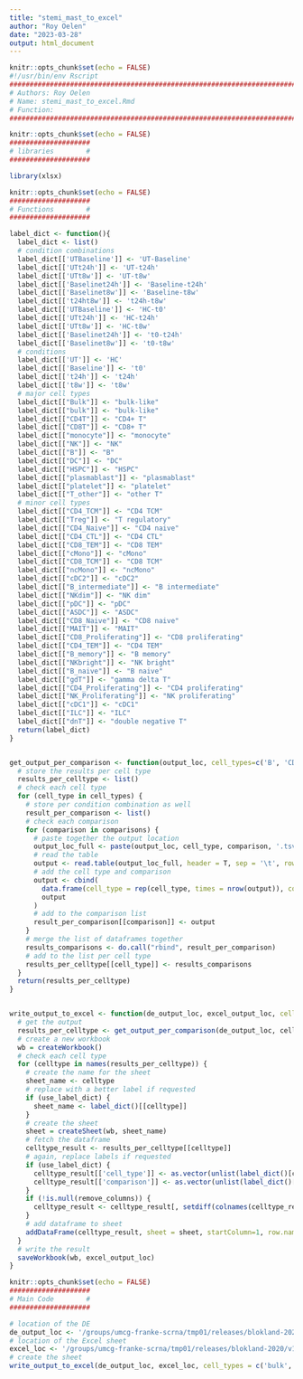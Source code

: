 ```yaml
---
title: "stemi_mast_to_excel"
author: "Roy Oelen"
date: "2023-03-28"
output: html_document
---
```


```r
knitr::opts_chunk$set(echo = FALSE)
#!/usr/bin/env Rscript
############################################################################################################################
# Authors: Roy Oelen
# Name: stemi_mast_to_excel.Rmd
# Function:
############################################################################################################################

```

```r
knitr::opts_chunk$set(echo = FALSE)
####################
# libraries        #
####################

library(xlsx)

```

```r
knitr::opts_chunk$set(echo = FALSE)
####################
# Functions        #
####################

label_dict <- function(){
  label_dict <- list()
  # condition combinations
  label_dict[['UTBaseline']] <- 'UT-Baseline'
  label_dict[['UTt24h']] <- 'UT-t24h'
  label_dict[['UTt8w']] <- 'UT-t8w'
  label_dict[['Baselinet24h']] <- 'Baseline-t24h'
  label_dict[['Baselinet8w']] <- 'Baseline-t8w'
  label_dict[['t24ht8w']] <- 't24h-t8w'
  label_dict[['UTBaseline']] <- 'HC-t0'
  label_dict[['UTt24h']] <- 'HC-t24h'
  label_dict[['UTt8w']] <- 'HC-t8w'
  label_dict[['Baselinet24h']] <- 't0-t24h'
  label_dict[['Baselinet8w']] <- 't0-t8w'
  # conditions
  label_dict[['UT']] <- 'HC'
  label_dict[['Baseline']] <- 't0'
  label_dict[['t24h']] <- 't24h'
  label_dict[['t8w']] <- 't8w'
  # major cell types
  label_dict[["Bulk"]] <- "bulk-like"
  label_dict[["bulk"]] <- "bulk-like"
  label_dict[["CD4T"]] <- "CD4+ T"
  label_dict[["CD8T"]] <- "CD8+ T"
  label_dict[["monocyte"]] <- "monocyte"
  label_dict[["NK"]] <- "NK"
  label_dict[["B"]] <- "B"
  label_dict[["DC"]] <- "DC"
  label_dict[["HSPC"]] <- "HSPC"
  label_dict[["plasmablast"]] <- "plasmablast"
  label_dict[["platelet"]] <- "platelet"
  label_dict[["T_other"]] <- "other T"
  # minor cell types
  label_dict[["CD4_TCM"]] <- "CD4 TCM"
  label_dict[["Treg"]] <- "T regulatory"
  label_dict[["CD4_Naive"]] <- "CD4 naive"
  label_dict[["CD4_CTL"]] <- "CD4 CTL"
  label_dict[["CD8_TEM"]] <- "CD8 TEM"
  label_dict[["cMono"]] <- "cMono"
  label_dict[["CD8_TCM"]] <- "CD8 TCM"
  label_dict[["ncMono"]] <- "ncMono"
  label_dict[["cDC2"]] <- "cDC2"
  label_dict[["B_intermediate"]] <- "B intermediate"
  label_dict[["NKdim"]] <- "NK dim"
  label_dict[["pDC"]] <- "pDC"
  label_dict[["ASDC"]] <- "ASDC"
  label_dict[["CD8_Naive"]] <- "CD8 naive"
  label_dict[["MAIT"]] <- "MAIT"
  label_dict[["CD8_Proliferating"]] <- "CD8 proliferating"
  label_dict[["CD4_TEM"]] <- "CD4 TEM"
  label_dict[["B_memory"]] <- "B memory"
  label_dict[["NKbright"]] <- "NK bright"
  label_dict[["B_naive"]] <- "B naive"
  label_dict[["gdT"]] <- "gamma delta T"
  label_dict[["CD4_Proliferating"]] <- "CD4 proliferating"
  label_dict[["NK_Proliferating"]] <- "NK proliferating"
  label_dict[["cDC1"]] <- "cDC1"
  label_dict[["ILC"]] <- "ILC"
  label_dict[["dnT"]] <- "double negative T"
  return(label_dict)
}


get_output_per_comparison <- function(output_loc, cell_types=c('B', 'CD4T', 'CD8T', 'DC', 'monocyte', 'NK'), comparisons=c('UTBaseline', 'Baselinet24h', 't24ht8w')) {
  # store the results per cell type
  results_per_celltype <- list()
  # check each cell type
  for (cell_type in cell_types) {
    # store per condition combination as well
    result_per_comparison <- list()
    # check each comparison
    for (comparison in comparisons) {
      # paste together the output location
      output_loc_full <- paste(output_loc, cell_type, comparison, '.tsv', sep = '')
      # read the table
      output <- read.table(output_loc_full, header = T, sep = '\t', row.names = 1)
      # add the cell type and comparison
      output <- cbind(
        data.frame(cell_type = rep(cell_type, times = nrow(output)), comparison = rep(comparison, times = nrow(output)), gene = rownames(output)),
        output
      )
      # add to the comparison list
      result_per_comparison[[comparison]] <- output
    }
    # merge the list of dataframes together
    results_comparisons <- do.call("rbind", result_per_comparison)
    # add to the list per cell type
    results_per_celltype[[cell_type]] <- results_comparisons
  }
  return(results_per_celltype)
}


write_output_to_excel <- function(de_output_loc, excel_output_loc, cell_types=c('B', 'CD4T', 'CD8T', 'DC', 'monocyte', 'NK'), comparisons=c('UTBaseline', 'Baselinet24h', 't24ht8w'), use_label_dict=T, remove_columns=c('gene_v2', 'gene_v3', 'idx')) {
  # get the output
  results_per_celltype <- get_output_per_comparison(de_output_loc, cell_types, comparisons)
  # create a new workbook
  wb = createWorkbook()
  # check each cell type
  for (celltype in names(results_per_celltype)) {
    # create the name for the sheet
    sheet_name <- celltype
    # replace with a better label if requested
    if (use_label_dict) {
      sheet_name <- label_dict()[[celltype]]
    }
    # create the sheet
    sheet = createSheet(wb, sheet_name)
    # fetch the dataframe
    celltype_result <- results_per_celltype[[celltype]]
    # again, replace labels if requested
    if (use_label_dict) {
      celltype_result[['cell_type']] <- as.vector(unlist(label_dict()[celltype_result[['cell_type']]]))
      celltype_result[['comparison']] <- as.vector(unlist(label_dict()[celltype_result[['comparison']]]))
    }
    if (!is.null(remove_columns)) {
      celltype_result <- celltype_result[, setdiff(colnames(celltype_result), remove_columns)]
    }
    # add dataframe to sheet
    addDataFrame(celltype_result, sheet = sheet, startColumn=1, row.names=FALSE)
  }
  # write the result
  saveWorkbook(wb, excel_output_loc)
}

```

```r
knitr::opts_chunk$set(echo = FALSE)
####################
# Main Code        #
####################

# location of the DE
de_output_loc <- '/groups/umcg-franke-scrna/tmp01/releases/blokland-2020/v1/differential_expression/MAST/stemi_meta_paired_lores_lfc01minpct01ncountrna_20210301/rna/'
# location of the Excel sheet
excel_loc <- '/groups/umcg-franke-scrna/tmp01/releases/blokland-2020/v1/differential_expression/MAST/stemi_meta_paired_lores_lfc01minpct01ncountrna_20210301_summary.xlsx'
# create the sheet
write_output_to_excel(de_output_loc, excel_loc, cell_types = c('bulk', 'B', 'CD4T', 'CD8T', 'DC', 'monocyte', 'NK'))

```